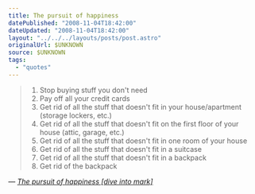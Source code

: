 ```yaml
---
title: The pursuit of happiness
datePublished: "2008-11-04T18:42:00"
dateUpdated: "2008-11-04T18:42:00"
layout: "../../../layouts/posts/post.astro"
originalUrl: $UNKNOWN
source: $UNKNOWN
tags:
  - "quotes"
---
```


> 1. Stop buying stuff you don't need
> 2. Pay off all your credit cards
> 3. Get rid of all the stuff that doesn't fit in your house/apartment (storage lockers, etc.)
> 4. Get rid of all the stuff that doesn't fit on the first floor of your house (attic, garage, etc.)
> 5. Get rid of all the stuff that doesn't fit in one room of your house
> 6. Get rid of all the stuff that doesn't fit in a suitcase
> 7. Get rid of all the stuff that doesn't fit in a backpack
> 8. Get rid of the backpack

— <cite>[The pursuit of happiness [dive into mark]](http://diveintomark.org/archives/2008/11/03/the-pursuit-of-happiness)</cite>
